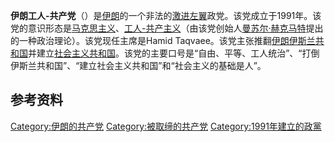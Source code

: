 {{expand english}}
{{Infobox political party 
| name             = 伊朗工人-共产党
| colorcode        = #FF0000 
| foundation       = {{start date and age|1991}}
| founder          = {{tsl|en|Mansoor Hekmat||Mansoor Hekmat}}
| chairperson      = Hamid Taqvaee
| ideology         = [[共产主义|共产主义]]<br>[[马克思主义|工人马克思主义]]<br>[[第三阵营|第三阵营]]
| position        = [[極左派|極左派]]
| headquarters     = 
| membership_year = 2008
| membership = 250<ref>{{citation|trans-title=Annual Report on the Protection of the Constitution|title=Verfassungsschutz-bericht 2008|url=http://www.bmi.bund.de/cae/servlet/contentblob/463552/publicationFile/23343/vsb_2008.pdf|archive-url=https://web.archive.org/web/20150216220636/http://www.bmi.bund.de/cae/servlet/contentblob/463552/publicationFile/23343/vsb_2008.pdf|archive-date=2015-02-16|language=de|issn=0177-0357|work=Bundesamt für Verfassungsschutz|year=2008|page=299}}</ref>
| website          = [http://www.wpiran.org WPIran.org]
| country = 伊朗
}}
'''伊朗工人-共产党'''（{{lang-ps|حزب کمونیست کارگری ایران}}）是[[伊朗|伊朗]]的一个非法的[[极左翼|激进左翼]]政党。该党成立于1991年。该党的意识形态是[[马克思主义|马克思主义]]、[[工人-共产主义|工人-共产主义]]（由该党创始人[[曼苏尔·赫克马特|曼苏尔·赫克马特]]提出的一种政治理论）。该党现任主席是Hamid Taqvaee。该党主张推翻[[伊朗伊斯兰共和国|伊朗伊斯兰共和国]]并建立[[社会主义共和国|社会主义共和国]]。该党的主要口号是“自由、平等、工人统治”、“打倒伊斯兰共和国”、“建立社会主义共和国”和“社会主义的基础是人”。

==参考资料==
{{refs}}

[[Category:伊朗的共产党|Category:伊朗的共产党]]
[[Category:被取缔的共产党|Category:被取缔的共产党]]
[[Category:1991年建立的政黨|Category:1991年建立的政黨]]